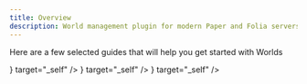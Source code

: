 ```yaml
---
title: Overview
description: World management plugin for modern Paper and Folia servers
---
```



Here are a few selected guides that will help you get started with Worlds

<Cards>
  <Card
    title="Frequently Asked Questions"
    description="Frequently asked questions about Worlds"
    href="./worlds/faq"
    icon={<MessageCircleQuestion />}
    target="_self"
  />
  <Card
    title="Links"
    description="Restore vanilla portal travel behavior"
    href="./worlds/links"
    icon={<Link2 />}
    target="_self"
  />
  <Card
    title="PerWorlds"
    description="Learn how to use PerWorlds"
    href="./worlds/per-worlds"
    icon={<Group />}
    target="_self"
  />
</Cards>
